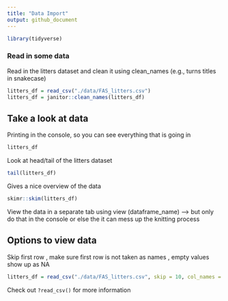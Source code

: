 ```yaml
---
title: "Data Import"
output: github_document
---
```


```r
library(tidyverse)
```

### Read in some data

Read in the litters dataset and clean it using clean_names (e.g., turns titles in snakecase)

```r
litters_df = read_csv("./data/FAS_litters.csv")
litters_df = janitor::clean_names(litters_df)
```

## Take a look at data

Printing in the console, so you can see everything that is going in
```r
litters_df
```

Look at head/tail of the litters dataset
```r
tail(litters_df)
```

Gives a nice overview of the data
```r
skimr::skim(litters_df)
```

View the data in a separate tab using view (dataframe_name) --> but only do that in the console or else the it can mess up the knitting process

## Options to view data

Skip first row , make sure first row is not taken as names , empty values show up as NA

```r
litters_df = read_csv("./data/FAS_litters.csv", skip = 10, col_names = FALSE, na = c("", "NA", ".", 999))
```

Check out `?read_csv()` for more information



